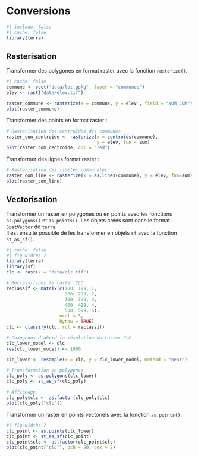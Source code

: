 # Conversions

```r
#| include: false
#| cache: false
library(terra)
```


## Rasterisation

Transformer des polygones en format raster avec la fonction `rasterize()`.

```r
#| cache: false
commune <- vect("data/lot.gpkg", layer = "communes")
elev <- rast("data/elev.tif") 

raster_commune <- rasterize(x = commune, y = elev , field = "NOM_COM")
plot(raster_commune)
```

Transformer des points en format raster :

```r
# Rasterisation des centroïdes des communes
raster_com_centroide <- rasterize(x = centroids(commune), 
                                  y = elev, fun = sum)
plot(raster_com_centroide, col = "red")
```

Transformer des lignes format raster :

```r
# Rasterisation des limites communales
raster_com_line <- rasterize(x = as.lines(commune), y = elev, fun=sum)
plot(raster_com_line)
```

##  Vectorisation

Transformer un raster en polygones ou en points avec les fonctions `as.polygons()` et `as.points()`. Les objets créés sont dans le format `SpatVector` de `terra`.  
Il est ensuite possible de les transformer en objets `sf` avec la fonction `st_as_sf()`.


```r
#| cache: false
#| fig-width: 7
library(terra)
library(sf)
clc <- rast(x = "data/clc.tif")

# Reclassifions le raster CLC
reclassif <- matrix(c(100, 199, 1,
                      200, 299, 2,
                      300, 399, 3,
                      400, 499, 4,
                      500, 599, 5),
                    ncol = 3, 
                    byrow = TRUE)
clc <- classify(clc, rcl = reclassif)

# Changeons d'abord la résolution du raster CLC
clc_lower_model <- clc
res(clc_lower_model) <- 1000

clc_lower <- resample(x = clc, y = clc_lower_model, method = "near") 

# Transformation en polygones
clc_poly <- as.polygons(clc_lower)
clc_poly <- st_as_sf(clc_poly)

# Affichage 
clc_poly$clc <- as.factor(clc_poly$clc)
plot(clc_poly["clc"])
```

Transformer un raster en points vectoriels avec la fonction `as.points()`:
```r
#| fig-width: 7
clc_point <- as.points(clc_lower)
clc_point <- st_as_sf(clc_point)
clc_point$clc <- as.factor(clc_point$clc)
plot(clc_point["clc"], pch = 20, cex = 2)

```
